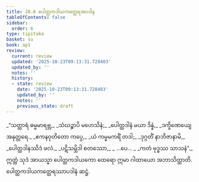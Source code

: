 ```yaml
---
title: 28.6 ပေါတ္ထကဒါယကတ္ထေရအပဒါန
tableOfContents: false
sidebar:
  order: 6
type: tipitaka
basket: su
book: ap1
review:
  current: review
  updated: '2025-10-23T09:13:31.728403'
  updated_by: ''
  notes: ''
  history:
  - state: review
    date: '2025-10-23T09:13:31.728403'
    updated_by: ''
    notes: ''
    previous_state: draft
---
```



<ReviewStatus review={frontmatter.review} showDetails={true} />

<HypothesisAnnotation frontmatter={frontmatter} />

<DynamicBreadcrumb />

<Division number="24" book="ap1" e="ch" v="20" p="267">

<Paragraph number="3256" type="verses" book="ap1">
_“သတ္ထာရံ ဓမ္မမာရဗ္ဘ,_  
_သံဃဉ္စာပိ မဟေသိနံ;_  
_ပေါတ္ထဒါနံ မယာ ဒိန္နံ,_  
_ဒက္ခိဏေယျေ အနုတ္တရေ._  

</Paragraph>

</Division>
<Division number="25" book="ap1" e="ch" v="20" p="267">

<Paragraph number="3257" type="verses" book="ap1">
_ဧကနဝုတိတော ကပ္ပေ,_  
_ယံ ကမ္မမကရိံ တဒါ;_  
_ဒုဂ္ဂတိံ နာဘိဇာနာမိ,_  
_ပေါတ္ထဒါနဿိဒံ ဖလံ._  

</Paragraph>

</Division>
<Division number="26" book="ap1" e="ch" v="20" p="267">

<Paragraph number="3258" type="verses" book="ap1">
_ပဋိသမ္ဘိဒါ စတဿော,_  
_ …ပေ… _  
_ကတံ ဗုဒ္ဓဿ သာသနံ”._  

</Paragraph>

<Paragraph number="3259" book="ap1">
ဣတ္ထံ သုဒံ အာယသ္မာ ပေါတ္ထကဒါယကော ထေရော ဣမာ ဂါထာယော အဘာသိတ္ထာတိ.

</Paragraph>
</Division>

<Paragraph number="3260" type="center" book="ap1">
ပေါတ္ထကဒါယကတ္ထေရဿာပဒါနံ ဆဋ္ဌံ.
</Paragraph>